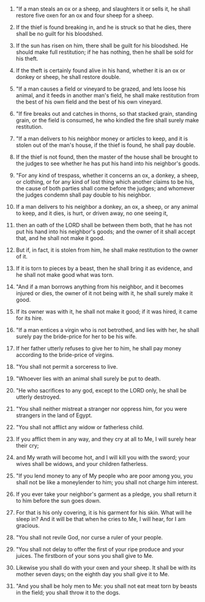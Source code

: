 
1. "If a man steals an ox or a sheep, and slaughters it or sells it, he shall restore five oxen for an ox and four sheep for a sheep.

2. If the thief is found breaking in, and he is struck so that he dies, there shall be no guilt for his bloodshed.

3. If the sun has risen on him, there shall be guilt for his bloodshed. He should make full restitution; if he has nothing, then he shall be sold for his theft.

4. If the theft is certainly found alive in his hand, whether it is an ox or donkey or sheep, he shall restore double.

5. "If a man causes a field or vineyard to be grazed, and lets loose his animal, and it feeds in another man's field, he shall make restitution from the best of his own field and the best of his own vineyard.

6. "If fire breaks out and catches in thorns, so that stacked grain, standing grain, or the field is consumed, he who kindled the fire shall surely make restitution.

7. "If a man delivers to his neighbor money or articles to keep, and it is stolen out of the man's house, if the thief is found, he shall pay double.

8. If the thief is not found, then the master of the house shall be brought to the judges to see whether he has put his hand into his neighbor's goods.

9. "For any kind of trespass, whether it concerns an ox, a donkey, a sheep, or clothing, or for any kind of lost thing which another claims to be his, the cause of both parties shall come before the judges; and whomever the judges condemn shall pay double to his neighbor.

10. If a man delivers to his neighbor a donkey, an ox, a sheep, or any animal to keep, and it dies, is hurt, or driven away, no one seeing it,

11. then an oath of the LORD shall be between them both, that he has not put his hand into his neighbor's goods; and the owner of it shall accept that, and he shall not make it good.

12. But if, in fact, it is stolen from him, he shall make restitution to the owner of it.

13. If it is torn to pieces by a beast, then he shall bring it as evidence, and he shall not make good what was torn.

14. "And if a man borrows anything from his neighbor, and it becomes injured or dies, the owner of it not being with it, he shall surely make it good.

15. If its owner was with it, he shall not make it good; if it was hired, it came for its hire.

16. "If a man entices a virgin who is not betrothed, and lies with her, he shall surely pay the bride-price for her to be his wife.

17. If her father utterly refuses to give her to him, he shall pay money according to the bride-price of virgins.

18. "You shall not permit a sorceress to live.

19. "Whoever lies with an animal shall surely be put to death.

20. "He who sacrifices to any god, except to the LORD only, he shall be utterly destroyed.

21. "You shall neither mistreat a stranger nor oppress him, for you were strangers in the land of Egypt.

22. "You shall not afflict any widow or fatherless child.

23. If you afflict them in any way, and they cry at all to Me, I will surely hear their cry;

24. and My wrath will become hot, and I will kill you with the sword; your wives shall be widows, and your children fatherless.

25. "If you lend money to any of My people who are poor among you, you shall not be like a moneylender to him; you shall not charge him interest.

26. If you ever take your neighbor's garment as a pledge, you shall return it to him before the sun goes down.

27. For that is his only covering, it is his garment for his skin. What will he sleep in? And it will be that when he cries to Me, I will hear, for I am gracious.

28. "You shall not revile God, nor curse a ruler of your people.

29. "You shall not delay to offer the first of your ripe produce and your juices. The firstborn of your sons you shall give to Me.

30. Likewise you shall do with your oxen and your sheep. It shall be with its mother seven days; on the eighth day you shall give it to Me.

31. "And you shall be holy men to Me: you shall not eat meat torn by beasts in the field; you shall throw it to the dogs.


